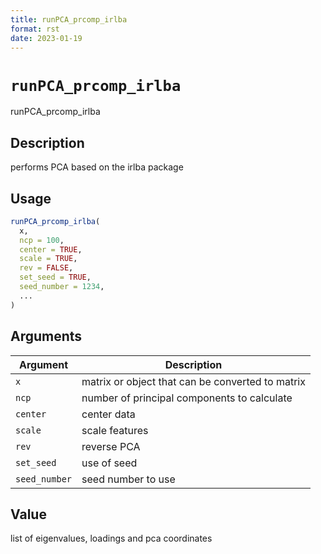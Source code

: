 ```yaml
--- 
title: runPCA_prcomp_irlba 
format: rst 
date: 2023-01-19 
--- 
```

# `runPCA_prcomp_irlba`

runPCA_prcomp_irlba


## Description

performs PCA based on the irlba package


## Usage

```r
runPCA_prcomp_irlba(
  x,
  ncp = 100,
  center = TRUE,
  scale = TRUE,
  rev = FALSE,
  set_seed = TRUE,
  seed_number = 1234,
  ...
)
```


## Arguments

Argument      |Description
------------- |----------------
`x`     |     matrix or object that can be converted to matrix
`ncp`     |     number of principal components to calculate
`center`     |     center data
`scale`     |     scale features
`rev`     |     reverse PCA
`set_seed`     |     use of seed
`seed_number`     |     seed number to use


## Value

list of eigenvalues, loadings and pca coordinates


